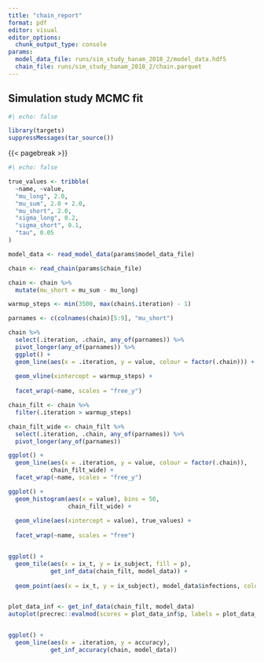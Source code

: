 ```yaml
---
title: "chain_report"
format: pdf
editor: visual
editor_options: 
  chunk_output_type: console
params:
  model_data_file: runs/sim_study_hanam_2018_2/model_data.hdf5
  chain_file: runs/sim_study_hanam_2018_2/chain.parquet
---
```


## Simulation study MCMC fit

```r
#| echo: false

library(targets)
suppressMessages(tar_source())

```

{{< pagebreak >}}

```r
#| echo: false

true_values <- tribble(
  ~name, ~value,
  "mu_long", 2.0,
  "mu_sum", 2.0 + 2.0,
  "mu_short", 2.0,
  "sigma_long", 0.2,
  "sigma_short", 0.1,
  "tau", 0.05
)

model_data <- read_model_data(params$model_data_file)

chain <- read_chain(params$chain_file)

chain <- chain %>%
  mutate(mu_short = mu_sum - mu_long)

warmup_steps <- min(3500, max(chain$.iteration) - 1)

parnames <- c(colnames(chain)[5:9], "mu_short")

chain %>%
  select(.iteration, .chain, any_of(parnames)) %>%
  pivot_longer(any_of(parnames)) %>%
  ggplot() +
  geom_line(aes(x = .iteration, y = value, colour = factor(.chain))) +
  
  geom_vline(xintercept = warmup_steps) +
  
  facet_wrap(~name, scales = "free_y")

chain_filt <- chain %>%
  filter(.iteration > warmup_steps)

chain_filt_wide <- chain_filt %>% 
  select(.iteration, .chain, any_of(parnames)) %>%
  pivot_longer(any_of(parnames))

ggplot() +
  geom_line(aes(x = .iteration, y = value, colour = factor(.chain)),
            chain_filt_wide) +
  facet_wrap(~name, scales = "free_y")

ggplot() +
  geom_histogram(aes(x = value), bins = 50,
                 chain_filt_wide) +
  
  geom_vline(aes(xintercept = value), true_values) +
  
  facet_wrap(~name, scales = "free")


ggplot() +
  geom_tile(aes(x = ix_t, y = ix_subject, fill = p),
            get_inf_data(chain_filt, model_data)) +
  
  geom_point(aes(x = ix_t, y = ix_subject), model_data$infections, colour = "red")


plot_data_inf <- get_inf_data(chain_filt, model_data)
autoplot(precrec::evalmod(scores = plot_data_inf$p, labels = plot_data_inf$inf), curvetype = "ROC")


ggplot() +
  geom_line(aes(x = .iteration, y = accuracy),
            get_inf_accuracy(chain, model_data))
```
